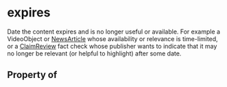   

# expires

Date the content expires and is no longer useful or available. For example a <Link href="/VideoObject">VideoObject</Link> or <a class="localLink" href="/NewsArticle">NewsArticle</a> whose availability or relevance is time-limited, or a <a class="localLink" href="/ClaimReview">ClaimReview</a> fact check whose publisher wants to indicate that it may no longer be relevant (or helpful to highlight) after some date.

## Property of



